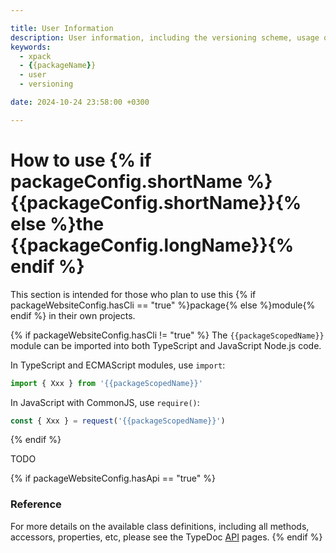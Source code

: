 ```yaml
---

title: User Information
description: User information, including the versioning scheme, usage of shared libraries, and RPATH configuration on GNU/Linux.
keywords:
  - xpack
  - {{packageName}}
  - user
  - versioning

date: 2024-10-24 23:58:00 +0300

---
```


# How to use {% if packageConfig.shortName %}{{packageConfig.shortName}}{% else %}the {{packageConfig.longName}}{% endif %}

This section is intended for those who plan to use this
{% if packageWebsiteConfig.hasCli == "true" %}package{% else %}module{% endif %} in their
own projects.

{% if packageWebsiteConfig.hasCli != "true" %}
The `{{packageScopedName}}` module can be imported into both TypeScript
and JavaScript Node.js code.

In TypeScript and ECMAScript modules, use `import`:

```typescript
import { Xxx } from '{{packageScopedName}}'
```

In JavaScript with CommonJS, use `require()`:

```javascript
const { Xxx } = request('{{packageScopedName}}')
```
{% endif %}

TODO

{% if packageWebsiteConfig.hasApi == "true" %}
### Reference

For more details on the available class definitions, including all methods,
accessors, properties, etc,
please see the TypeDoc
[API](/docs/api/) pages.
{% endif %}
